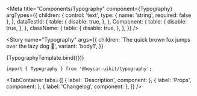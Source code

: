 

<Meta
  title="Components/Typography"
  component={Typography}
  argTypes={{
    children: {
      control: 'text',
      type: { name: 'string', required: false },
    },
    dataTestId: {
      table: {
        disable: true,
      },
    },
    Component: {
      table: {
        disable: true,
      },
    },
    className: {
      table: {
        disable: true,
      },
    },
  }}
/>


<!-- Canvas -->

<Story
  name="Typography"
  args={{
    children: 'The quick brown fox jumps over the lazy dog 🦊',
    variant: 'body1',
  }}
>
  {TypographyTemplate.bind({})}
</Story>

<!-- Docs -->

<ComponentHeader
  name="Typography"
  version={version}
  stage={3}
  design="https://www.figma.com/file/rrvkvQEoVTOHa7MzyKSaoz/OTP-Design-System?node-id=1369%3A39089"
/>

```tsx
import { Typography } from '@heycar-uikit/typography';
```

<TabContainer
  tabs={[
    { label: 'Description', component: <Description /> },
    { label: 'Props', component: <Props of={Typography} /> },
    { label: 'Changelog', component: <Changelog /> },
  ]}
/>
